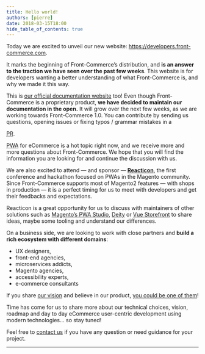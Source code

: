 ```yaml
---
title: Hello world!
authors: [pierre]
date: 2018-03-15T18:00
hide_table_of_contents: true
---
```


Today we are excited to unveil our new website:
https://developers.front-commerce.com.

It marks the beginning of Front-Commerce’s distribution, and **is an answer to
the traction we have seen over the past few weeks**. This website is for
developers wanting a better understanding of what Front-Commerce is, and why we
made it this way.

<!--truncate-->


This is
[our official documentation website](http://developers.front-commerce.com/docs/welcome)
too! Even though Front-Commerce is a proprietary product, **we have decided to
maintain our documentation in the open.** It will grow over the next few weeks,
as we are working towards Front-Commerce 1.0. You can contribute by sending us
questions, opening issues or fixing typos / grammar mistakes in a

<abbr title="Pull Request">PR</abbr>.

<abbr title="Progressive Web Applications">PWA</abbr> for eCommerce is a hot topic
right now, and we receive more and more questions about Front-Commerce. We hope that
you will find the information you are looking for and continue the discussion with
us.

We are also excited to attend — and sponsor —
**[Reacticon](https://reacticon.org/)**, the first conference and hackathon
focused on PWAs in the Magento community. Since Front-Commerce supports most of
Magento2 features — with shops in production — it is a perfect timing for us to
meet with developers and get their feedbacks and expectations.

Reacticon is a great opportunity for us to discuss with maintainers of other
solutions such as
[Magento’s PWA Studio](https://community.magento.com/t5/Magento-DevBlog/Introducing-Magento-PWA-Studio/ba-p/74636),
[Deity](https://deity.io/) or [Vue Storefront](https://www.vuestorefront.io/) to
share ideas, maybe some tooling and understand our differences.

On a business side, we are looking to work with close partners and **build a
rich ecosystem with different domains**:

- UX designers,
- front-end agencies,
- microservices addicts,
- Magento agencies,
- accessibility experts,
- e-commerce consultants

If you share [our vision](/docs/welcome) and believe in our product,
[you could be one of them](mailto:contact@front-commerce.com)!

Time has come for us to share more about our technical choices, vision, roadmap
and day to day eCommerce user-centric development using modern technologies… so
stay tuned!

Feel free to [contact us](mailto:contact@front-commerce.com) if you have any
question or need guidance for your project.

<hr />
<ChangelogFooter />

